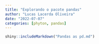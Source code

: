 ```yaml
---
title: "Explorando o pacote pandas"
author: "Lucas Lacerda Oliveira"
date: "2022-07-07"
categories: [phyton, pandas]
---
```


```r
shiny::includeMarkdown("Pandas as pd.md")

```

